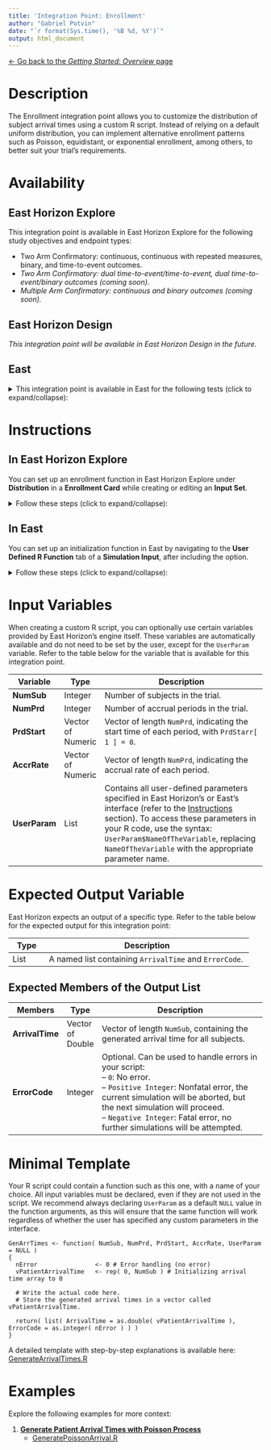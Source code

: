 ```yaml
---
title: 'Integration Point: Enrollment'
author: "Gabriel Potvin"
date: "`r format(Sys.time(), '%B %d, %Y')`"
output: html_document
---
```


[$\leftarrow$ Go back to the *Getting Started: Overview* page](Overview.html)

# Description

The Enrollment integration point allows you to customize the distribution of subject arrival times using a custom R script. Instead of relying on a default uniform distribution, you can implement alternative enrollment patterns such as Poisson, equidistant, or exponential enrollment, among others, to better suit your trial's requirements.

# Availability

## East Horizon Explore

This integration point is available in East Horizon Explore for the following study objectives and endpoint types:

- Two Arm Confirmatory: continuous, continuous with repeated measures, binary, and time-to-event outcomes.
- *Two Arm Confirmatory: dual time-to-event/time-to-event, dual time-to-event/binary outcomes (coming soon).*
- *Multiple Arm Confirmatory: continuous and binary outcomes (coming soon).*

## East Horizon Design

*This integration point will be available in East Horizon Design in the future.*

## East

<details>
<summary>This integration point is available in East for the following tests (click to expand/collapse):</summary>

- Design, Continuous Endpoint
    - Two-Sample Test, Parallel Design, Difference of Means (MN-2S-DI)
- Design, Discrete Endpoint
    - Two-Sample Test, Parallel Design
        - Difference of Proportions (PN-2S-DI)
        - Ratio of Proportions (PN-2S-RA)
        - Odds Ratio of Proportions (PN-2S-OR)
    - Many-Sample Test
        - Single Arm Design, Chi-Square for Specified Proportions in C Categories (PN-ns-CH1C)
        - Parallel Design, Two Group Chi-Square for Specified Proportions in C Categories (PN-ns-CH2C)
- Design, Survival Endpoint
    - Two-Sample Test, Parallel Design
        - Logrank Given Accrual Duration and Accrual Rates (SU-2S-LRAR)
        - Logrank Given Accrual Duration and Study Duration (SU-2S-LRSD)

</details>

# Instructions

## In East Horizon Explore

You can set up an enrollment function in East Horizon Explore under **Distribution** in a **Enrollment Card** while creating or editing an **Input Set**.

<details>
<summary>Follow these steps (click to expand/collapse):</summary>

1. Select "User Specified-R" from the dropdown in the Distribution field in the Enrollment card.
1. Browse and select the appropriate R file (`filename.r`) from your computer, or use the built-in **R Code Assistant** to create one. This file should contain function(s) written to perform various tasks to be used throughout your Project.
1. Choose the appropriate function name. If the expected function is not displaying, then check your R code for errors.
1. Set any required user parameters (variables) as needed for your function using **+ Add Variables**.
1. Continue creating your project by specifying scenarios for patient Response, Enrollments, etc.

For a visual guide of where to find the option, refer to the screenshot below:

![](enrollment.png)
</details>

## In East

You can set up an initialization function in East by navigating to the **User Defined R Function** tab of a **Simulation Input**, after including the option.

<details>
<summary>Follow these steps (click to expand/collapse):</summary>

1. Choose the appropriate test in the **Design** tab.
1. If you see the **Design Input** window, navigate to the **Simulation Input** window by clicking on the **Simulate Design** button under **Library**.
1. Click on the **Include Options** button on the top right corner of the **Simulation Input** window and select **User Defined R Function**.
1. In the tab **User Defined R Function**, a list of tasks will appear. Place your cursor in the **File Name** field for the task **Generate Arrival Times**.
1. Click on the button **Browse...** to select the appropriate R file (`filename.r`) from your computer. This file should contain function(s) written to perform various tasks to be used throughout your Project.
1. Specify the function name you want to initialize. To copy the function's name from the R script, click on the button **View**.
1. Set any required user parameters (variables) as needed for your function using the button **Add/Edit Variables**.
1. Continue setting up your project.

For a visual guide of where to find the option, refer to the screenshot below:

![](enrollmentEast.png)

</details>

# Input Variables

When creating a custom R script, you can optionally use certain variables provided by East Horizon's engine itself. These variables are automatically available and do not need to be set by the user, except for the `UserParam` variable. Refer to the table below for the variable that is available for this integration point.

| **Variable**   | **Type** | **Description**                                                                 |
|----------------|--------------|---------------------------------------------------------------------------------|
|**NumSub**|Integer|Number of subjects in the trial.|
|**NumPrd**|Integer|Number of accrual periods in the trial.|
|**PrdStart**|Vector of Numeric|Vector of length `NumPrd`, indicating the start time of each period, with `PrdStarr[ 1 ] = 0`.|
|**AccrRate**|Vector of Numeric|Vector of length `NumPrd`, indicating the accrual rate of each period.|
| **UserParam**  | List     | Contains all user-defined parameters specified in East Horizon's or East's interface (refer to the [Instructions](#instructions) section). To access these parameters in your R code, use the syntax: `UserParam$NameOfTheVariable`, replacing `NameOfTheVariable` with the appropriate parameter name. |

# Expected Output Variable

East Horizon expects an output of a specific type. Refer to the table below for the expected output for this integration point:

| **Type**  | **Description**                                                                                  |
|------------------|--------------------------------------------------------------------------------------------------|
| List  | A named list containing `ArrivalTime` and `ErrorCode`.                    |

## Expected Members of the Output List

| **Members**     | **Type**  | **Description**                                                                                  |
|----------------|--------------|---------------------------------------------------------------------------------|
| **ArrivalTime**   | Vector of Double  | Vector of length `NumSub`, containing the generated arrival time for all subjects.|
| **ErrorCode**   | Integer  | Optional. Can be used to handle errors in your script:<br>– `0`: No error.<br> – `Positive Integer`: Nonfatal error, the current simulation will be aborted, but the next simulation will proceed.<br>– `Negative Integer`: Fatal error, no further simulations will be attempted.                  |

# Minimal Template

Your R script could contain a function such as this one, with a name of your choice. All input variables must be declared, even if they are not used in the script. We recommend always declaring `UserParam` as a default `NULL` value in the function arguments, as this will ensure that the same function will work regardless of whether the user has specified any custom parameters in the interface.

```
GenArrTimes <- function( NumSub, NumPrd, PrdStart, AccrRate, UserParam = NULL )
{
  nError        	    <- 0 # Error handling (no error)
  vPatientArrivalTime 	<- rep( 0, NumSub ) # Initializing arrival time array to 0
  
  # Write the actual code here.
  # Store the generated arrival times in a vector called vPatientArrivalTime.

  return( list( ArrivalTime = as.double( vPatientArrivalTime ), ErrorCode = as.integer( nError ) ) )
}
```

A detailed template with step-by-step explanations is available here: [GenerateArrivalTimes.R](https://github.com/Cytel-Inc/CyneRgy/blob/main/inst/Templates/GenerateArrivalTimes.R) 

# Examples

Explore the following examples for more context:

1. [**Generate Patient Arrival Times with Poisson Process**](GeneratePoissonArrival.html)
    - [GeneratePoissonArrival.R](https://github.com/Cytel-Inc/CyneRgy/blob/main/inst/Examples/GeneratePoissonArrival/RCode/GeneratePoissonArrival.R)

